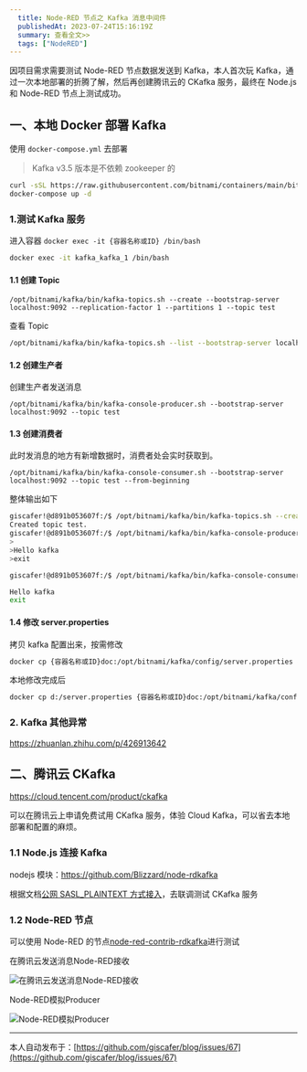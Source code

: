 ```yaml
---
  title: Node-RED 节点之 Kafka 消息中间件
  publishedAt: 2023-07-24T15:16:19Z
  summary: 查看全文>>
  tags: ["NodeRED"]
---
```




因项目需求需要测试 Node-RED 节点数据发送到 Kafka，本人首次玩 Kafka，通过一次本地部署的折腾了解，然后再创建腾讯云的 CKafka 服务，最终在 Node.js 和 Node-RED 节点上测试成功。

## 一、本地 Docker 部署 Kafka

使用 `docker-compose.yml` 去部署

> Kafka v3.5 版本是不依赖 zookeeper 的

```bash
curl -sSL https://raw.githubusercontent.com/bitnami/containers/main/bitnami/kafka/docker-compose.yml > docker-compose.yml
docker-compose up -d
```

### 1.测试 Kafka 服务

进入容器 `docker exec -it {容器名称或ID} /bin/bash`

```bash
docker exec -it kafka_kafka_1 /bin/bash
```

#### 1.1 创建 Topic

```
/opt/bitnami/kafka/bin/kafka-topics.sh --create --bootstrap-server localhost:9092 --replication-factor 1 --partitions 1 --topic test
```

查看 Topic

```bash
/opt/bitnami/kafka/bin/kafka-topics.sh --list --bootstrap-server localhost:9092
```

#### 1.2 创建生产者

创建生产者发送消息

```
/opt/bitnami/kafka/bin/kafka-console-producer.sh --bootstrap-server localhost:9092 --topic test
```

#### 1.3 创建消费者

此时发消息的地方有新增数据时，消费者处会实时获取到。

```
/opt/bitnami/kafka/bin/kafka-console-consumer.sh --bootstrap-server localhost:9092 --topic test --from-beginning
```

整体输出如下

```bash
giscafer!@d891b053607f:/$ /opt/bitnami/kafka/bin/kafka-topics.sh --create --bootstrap-server localhost:9092 --replication-factor 1 --partitions 1 --topic test
Created topic test.
giscafer!@d891b053607f:/$ /opt/bitnami/kafka/bin/kafka-console-producer.sh --bootstrap-server localhost:9092 --topic test
>
>Hello kafka
>exit

giscafer!@d891b053607f:/$ /opt/bitnami/kafka/bin/kafka-console-consumer.sh --bootstrap-server localhost:9092 --topic test --from-beginning

Hello kafka
exit
```

#### 1.4 修改 server.properties

拷贝 kafka 配置出来，按需修改

```bash
docker cp {容器名称或ID}doc:/opt/bitnami/kafka/config/server.properties d:/server.properties
```

本地修改完成后

```bash
docker cp d:/server.properties {容器名称或ID}doc:/opt/bitnami/kafka/config/server.properties
```

### 2. Kafka 其他异常

https://zhuanlan.zhihu.com/p/426913642

## 二、腾讯云 CKafka

https://cloud.tencent.com/product/ckafka

可以在腾讯云上申请免费试用 CKafka 服务，体验 Cloud Kafka，可以省去本地部署和配置的麻烦。

### 1.1 Node.js 连接 Kafka

nodejs 模块：https://github.com/Blizzard/node-rdkafka

根据文档[公网 SASL_PLAINTEXT 方式接入](https://cloud.tencent.com/document/product/597/55485)，去联调测试 CKafka 服务

### 1.2 Node-RED 节点

可以使用 Node-RED 的节点[node-red-contrib-rdkafka](https://github.com/dalelane/node-red-contrib-rdkafka)进行测试

在腾讯云发送消息Node-RED接收

![在腾讯云发送消息Node-RED接收](https://github.com/giscafer/blog/assets/8676711/0ebe1b81-e4f8-478d-a1d0-9f04dc84ac82)

Node-RED模拟Producer

![Node-RED模拟Producer](https://github.com/giscafer/blog/assets/8676711/a6d779ea-2044-4652-8732-c1c8dc075aea)

---
本人自动发布于：[https://github.com/giscafer/blog/issues/67](https://github.com/giscafer/blog/issues/67)
